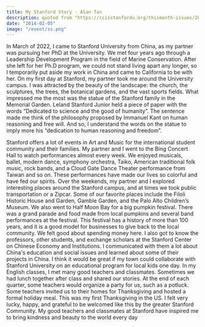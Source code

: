 ```yaml
---
title: My Stanford Story - Alan Tan
description: quoted from "https://ccisstanfordu.org/thismonth-issues/2023-01-ccis-this-month.pdf"
date: "2014-02-05"
image: "/event/ss.png"
---
```


In March of 2022, I came to Stanford University from China, as my partner was
pursuing her PhD at the University. We met four years ago through a Leadership
Development Program in the field of Marine Conservation. After she left for her Ph.D
program, we could not stand living apart any longer, so I temporarily put aside my
work in China and came to California to be with her.
On my first day at Stanford, my partner took me around the University campus. I
was attracted by the beauty of the landscape: the church, the sculptures, the trees,
the botanical gardens, and the vast sports fields. What impressed me the most was
the statue of the Stanford family in the Memorial Garden. Leland Stanford Junior
held a piece of paper with the words “Dedicated to science and the good of
humanity”. The sentence made me think of the philosophy proposed by Immanuel
Kant on human reasoning and free will. And so, I understand the words on
the statue to imply more his “dedication to human reasoning and freedom”.

Stanford offers a lot of events in Art and Music for the international student
community and their families. My partner and I went to the Bing Concert Hall to
watch performances almost every week. We enjoyed musicals, ballet, modern
dance, symphony orchestra, Taiko, American traditional folk music, rock bands, and
a Cloud Gate Dance Theater performance from Taiwan and so on. These
performances have made our lives so colorful and have fed our spirits.
Over the weekends, my partner and I explored interesting places around the
Stanford campus, and at times we took public transportation or a Zipcar. Some of
our favorite places include the Filoli Historic House and Garden, Gamble Garden,
and the Palo Alto Children’s Museum. We also went to Half Moon Bay for a big
pumpkin festival. There was a grand parade and food made from local pumpkins
and several band performances at the festival. This festival has a history of more
than 100 years, and it is a good model for businesses to give back to the local
community. We felt good about spending money here.
I also got to know the professors, other students, and exchange scholars at the
Stanford Center on Chinese Economy and Institutions. I communicated with them a
lot about China's education and social issues and learned about some of their
projects in China. I think it would be great if my town could collaborate with
Stanford University on an educational program for local kids one day.
In my English classes, I met many good teachers and classmates. Sometimes we
had lunch together after class and shared our stories. At the end of each quarter,
some teachers would organize a party for us, such as a potluck. Some teachers
invited us to their homes for Thanksgiving and hosted a formal holiday meal. This
was my first Thanksgiving in the US. I felt very lucky, happy, and grateful to be
welcomed like this by the greater Stanford Community. My good teachers and
classmates at Stanford have inspired me to bring kindness and beauty to the world
every day
